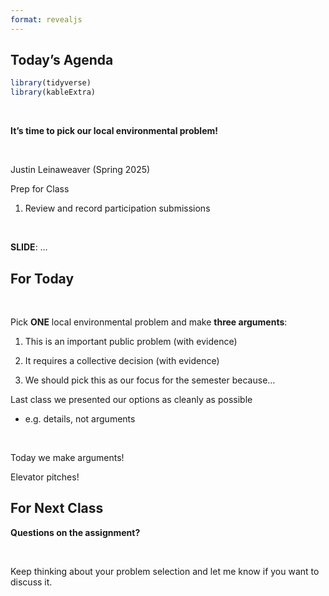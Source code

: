 ```yaml
---
format: revealjs
---
```


## Today's Agenda {background-image="Images/background-forest_v3.png" .center}

```r
library(tidyverse)
library(kableExtra)
```

<br>

::: {.r-fit-text}
**It's time to pick our local environmental problem!**
:::

<br>

::: r-stack
Justin Leinaweaver (Spring 2025)
:::

::: notes
Prep for Class

1. Review and record participation submissions

<br>

**SLIDE**: ...
:::



## For Today {background-image="Images/background-forest_v3.png" .center}

<br>

Pick **ONE** local environmental problem and make **three arguments**:

1. This is an important public problem (with evidence)

2. It requires a collective decision (with evidence)

3. We should pick this as our focus for the semester because...

::: notes

Last class we presented our options as cleanly as possible

- e.g. details, not arguments

<br>

Today we make arguments!




Elevator pitches!




:::










## For Next Class {background-image="Images/background-forest_v3.png" .center}



::: notes
**Questions on the assignment?**

<br>

Keep thinking about your problem selection and let me know if you want to discuss it.
:::
